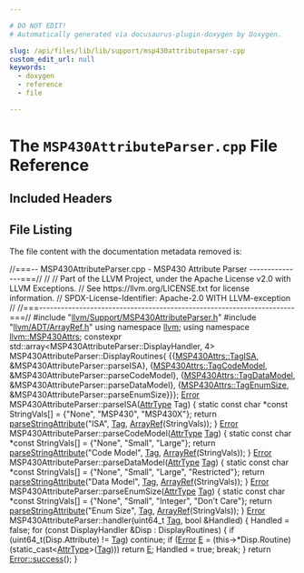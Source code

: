 ```yaml
---

# DO NOT EDIT!
# Automatically generated via docusaurus-plugin-doxygen by Doxygen.

slug: /api/files/lib/lib/support/msp430attributeparser-cpp
custom_edit_url: null
keywords:
  - doxygen
  - reference
  - file

---
```





# The `MSP430AttributeParser.cpp` File Reference

<DoxygenPage pluginConfig={pluginConfig}>



## Included Headers

<IncludesList>
<IncludesListItem
  filePath="llvm/Support/MSP430AttributeParser.h"
  permalink="/docs/api/files/include/include/llvm/include/llvm/support/msp430attributeparser-h"
  isLocal="true" />
<IncludesListItem
  filePath="llvm/ADT/ArrayRef.h"
  permalink="/docs/api/files/include/include/llvm/include/llvm/adt/arrayref-h"
  isLocal="true" />
</IncludesList>


## File Listing

The file content with the documentation metadata removed is:

<ProgramListing>

<Link id="l00001" /><CodeLine lineNumber="1"><span class="doxyHighlightComment">//===-- MSP430AttributeParser.cpp - MSP430 Attribute Parser ---------------===//</span></CodeLine>
<Link id="l00002" /><CodeLine lineNumber="2"><span class="doxyHighlightComment">//</span></CodeLine>
<Link id="l00003" /><CodeLine lineNumber="3"><span class="doxyHighlightComment">// Part of the LLVM Project, under the Apache License v2.0 with LLVM Exceptions.</span></CodeLine>
<Link id="l00004" /><CodeLine lineNumber="4"><span class="doxyHighlightComment">// See https://llvm.org/LICENSE.txt for license information.</span></CodeLine>
<Link id="l00005" /><CodeLine lineNumber="5"><span class="doxyHighlightComment">// SPDX-License-Identifier: Apache-2.0 WITH LLVM-exception</span></CodeLine>
<Link id="l00006" /><CodeLine lineNumber="6"><span class="doxyHighlightComment">//</span></CodeLine>
<Link id="l00007" /><CodeLine lineNumber="7"><span class="doxyHighlightComment">//===----------------------------------------------------------------------===//</span></CodeLine>
<Link id="l00008" /><CodeLine lineNumber="8"></CodeLine>
<Link id="l00009" /><CodeLine lineNumber="9"><span class="doxyHighlightPreprocessor">#include &quot;<a href="/docs/api/files/include/include/llvm/include/llvm/support/msp430attributeparser-h">llvm/Support/MSP430AttributeParser.h</a>&quot;</span></CodeLine>
<Link id="l00010" /><CodeLine lineNumber="10"><span class="doxyHighlightPreprocessor">#include &quot;<a href="/docs/api/files/include/include/llvm/include/llvm/adt/arrayref-h">llvm/ADT/ArrayRef.h</a>&quot;</span></CodeLine>
<Link id="l00011" /><CodeLine lineNumber="11"></CodeLine>
<Link id="l00012" /><CodeLine lineNumber="12"><span class="doxyHighlightKeyword">using namespace </span><span class="doxyHighlight"><a href="/docs/api/namespaces/llvm">llvm</a>;</span></CodeLine>
<Link id="l00013" /><CodeLine lineNumber="13"><span class="doxyHighlightKeyword">using namespace </span><span class="doxyHighlight"><a href="/docs/api/namespaces/llvm/msp430attrs">llvm::MSP430Attrs</a>;</span></CodeLine>
<Link id="l00014" /><CodeLine lineNumber="14"></CodeLine>
<Link id="l00015" /><CodeLine lineNumber="15"><span class="doxyHighlightKeyword">constexpr</span><span class="doxyHighlight"> std::array&lt;MSP430AttributeParser::DisplayHandler, 4&gt;</span></CodeLine>
<Link id="l00016" /><CodeLine lineNumber="16"><span class="doxyHighlight">    MSP430AttributeParser::DisplayRoutines&#123;</span></CodeLine>
<Link id="l00017" /><CodeLine lineNumber="17"><span class="doxyHighlight">        &#123;&#123;<a href="/docs/api/namespaces/llvm/msp430attrs/#a25e36607b32e2fa00c5a41e8733acad2a4d25d5b65af344dd4b939cb17406b6b0">MSP430Attrs::TagISA</a>, &amp;MSP430AttributeParser::parseISA&#125;,</span></CodeLine>
<Link id="l00018" /><CodeLine lineNumber="18"><span class="doxyHighlight">         &#123;<a href="/docs/api/namespaces/llvm/msp430attrs/#a25e36607b32e2fa00c5a41e8733acad2aaf6ddc682decf3aab85a609719eec5ef">MSP430Attrs::TagCodeModel</a>, &amp;MSP430AttributeParser::parseCodeModel&#125;,</span></CodeLine>
<Link id="l00019" /><CodeLine lineNumber="19"><span class="doxyHighlight">         &#123;<a href="/docs/api/namespaces/llvm/msp430attrs/#a25e36607b32e2fa00c5a41e8733acad2a0c699a7ac7fd7947ab3740b46c70f9fc">MSP430Attrs::TagDataModel</a>, &amp;MSP430AttributeParser::parseDataModel&#125;,</span></CodeLine>
<Link id="l00020" /><CodeLine lineNumber="20"><span class="doxyHighlight">         &#123;<a href="/docs/api/namespaces/llvm/msp430attrs/#a25e36607b32e2fa00c5a41e8733acad2a41c266908e316f3f3a96f955b4ff8d24">MSP430Attrs::TagEnumSize</a>, &amp;MSP430AttributeParser::parseEnumSize&#125;&#125;&#125;;</span></CodeLine>
<Link id="l00021" /><CodeLine lineNumber="21"></CodeLine>
<Link id="l00022" /><CodeLine lineNumber="22"><span class="doxyHighlight"><a href="/docs/api/classes/llvm/error">Error</a> MSP430AttributeParser::parseISA(<a href="/docs/api/namespaces/llvm/msp430attrs/#a25e36607b32e2fa00c5a41e8733acad2">AttrType</a> Tag) &#123;</span></CodeLine>
<Link id="l00023" /><CodeLine lineNumber="23"><span class="doxyHighlight">  </span><span class="doxyHighlightKeyword">static</span><span class="doxyHighlight"> </span><span class="doxyHighlightKeyword">const</span><span class="doxyHighlight"> </span><span class="doxyHighlightKeywordType">char</span><span class="doxyHighlight"> &#42;</span><span class="doxyHighlightKeyword">const</span><span class="doxyHighlight"> StringVals&#91;&#93; = &#123;</span><span class="doxyHighlightStringLiteral">&quot;None&quot;</span><span class="doxyHighlight">, </span><span class="doxyHighlightStringLiteral">&quot;MSP430&quot;</span><span class="doxyHighlight">, </span><span class="doxyHighlightStringLiteral">&quot;MSP430X&quot;</span><span class="doxyHighlight">&#125;;</span></CodeLine>
<Link id="l00024" /><CodeLine lineNumber="24"><span class="doxyHighlight">  </span><span class="doxyHighlightKeywordFlow">return</span><span class="doxyHighlight"> <a href="/docs/api/classes/llvm/elfattributeparser/#abf992f403d584a1d6b24de79a3a658b5">parseStringAttribute</a>(</span><span class="doxyHighlightStringLiteral">&quot;ISA&quot;</span><span class="doxyHighlight">, <a href="/docs/api/namespaces/llvm/#ac226f3d2b9ca090171a8e0a8cb92c343ac101058e7ea21bbbf2a5ac893088e90b">Tag</a>, <a href="/docs/api/namespaces/llvm/#ab9c6b351507d3c0730f4290919d43a12">ArrayRef</a>(StringVals));</span></CodeLine>
<Link id="l00025" /><CodeLine lineNumber="25"><span class="doxyHighlight">&#125;</span></CodeLine>
<Link id="l00026" /><CodeLine lineNumber="26"></CodeLine>
<Link id="l00027" /><CodeLine lineNumber="27"><span class="doxyHighlight"><a href="/docs/api/classes/llvm/error">Error</a> MSP430AttributeParser::parseCodeModel(<a href="/docs/api/namespaces/llvm/msp430attrs/#a25e36607b32e2fa00c5a41e8733acad2">AttrType</a> <a href="/docs/api/namespaces/llvm/#ac226f3d2b9ca090171a8e0a8cb92c343ac101058e7ea21bbbf2a5ac893088e90b">Tag</a>) &#123;</span></CodeLine>
<Link id="l00028" /><CodeLine lineNumber="28"><span class="doxyHighlight">  </span><span class="doxyHighlightKeyword">static</span><span class="doxyHighlight"> </span><span class="doxyHighlightKeyword">const</span><span class="doxyHighlight"> </span><span class="doxyHighlightKeywordType">char</span><span class="doxyHighlight"> &#42;</span><span class="doxyHighlightKeyword">const</span><span class="doxyHighlight"> StringVals&#91;&#93; = &#123;</span><span class="doxyHighlightStringLiteral">&quot;None&quot;</span><span class="doxyHighlight">, </span><span class="doxyHighlightStringLiteral">&quot;Small&quot;</span><span class="doxyHighlight">, </span><span class="doxyHighlightStringLiteral">&quot;Large&quot;</span><span class="doxyHighlight">&#125;;</span></CodeLine>
<Link id="l00029" /><CodeLine lineNumber="29"><span class="doxyHighlight">  </span><span class="doxyHighlightKeywordFlow">return</span><span class="doxyHighlight"> <a href="/docs/api/classes/llvm/elfattributeparser/#abf992f403d584a1d6b24de79a3a658b5">parseStringAttribute</a>(</span><span class="doxyHighlightStringLiteral">&quot;Code Model&quot;</span><span class="doxyHighlight">, <a href="/docs/api/namespaces/llvm/#ac226f3d2b9ca090171a8e0a8cb92c343ac101058e7ea21bbbf2a5ac893088e90b">Tag</a>, <a href="/docs/api/namespaces/llvm/#ab9c6b351507d3c0730f4290919d43a12">ArrayRef</a>(StringVals));</span></CodeLine>
<Link id="l00030" /><CodeLine lineNumber="30"><span class="doxyHighlight">&#125;</span></CodeLine>
<Link id="l00031" /><CodeLine lineNumber="31"></CodeLine>
<Link id="l00032" /><CodeLine lineNumber="32"><span class="doxyHighlight"><a href="/docs/api/classes/llvm/error">Error</a> MSP430AttributeParser::parseDataModel(<a href="/docs/api/namespaces/llvm/msp430attrs/#a25e36607b32e2fa00c5a41e8733acad2">AttrType</a> <a href="/docs/api/namespaces/llvm/#ac226f3d2b9ca090171a8e0a8cb92c343ac101058e7ea21bbbf2a5ac893088e90b">Tag</a>) &#123;</span></CodeLine>
<Link id="l00033" /><CodeLine lineNumber="33"><span class="doxyHighlight">  </span><span class="doxyHighlightKeyword">static</span><span class="doxyHighlight"> </span><span class="doxyHighlightKeyword">const</span><span class="doxyHighlight"> </span><span class="doxyHighlightKeywordType">char</span><span class="doxyHighlight"> &#42;</span><span class="doxyHighlightKeyword">const</span><span class="doxyHighlight"> StringVals&#91;&#93; = &#123;</span><span class="doxyHighlightStringLiteral">&quot;None&quot;</span><span class="doxyHighlight">, </span><span class="doxyHighlightStringLiteral">&quot;Small&quot;</span><span class="doxyHighlight">, </span><span class="doxyHighlightStringLiteral">&quot;Large&quot;</span><span class="doxyHighlight">,</span></CodeLine>
<Link id="l00034" /><CodeLine lineNumber="34"><span class="doxyHighlight">                                           </span><span class="doxyHighlightStringLiteral">&quot;Restricted&quot;</span><span class="doxyHighlight">&#125;;</span></CodeLine>
<Link id="l00035" /><CodeLine lineNumber="35"><span class="doxyHighlight">  </span><span class="doxyHighlightKeywordFlow">return</span><span class="doxyHighlight"> <a href="/docs/api/classes/llvm/elfattributeparser/#abf992f403d584a1d6b24de79a3a658b5">parseStringAttribute</a>(</span><span class="doxyHighlightStringLiteral">&quot;Data Model&quot;</span><span class="doxyHighlight">, <a href="/docs/api/namespaces/llvm/#ac226f3d2b9ca090171a8e0a8cb92c343ac101058e7ea21bbbf2a5ac893088e90b">Tag</a>, <a href="/docs/api/namespaces/llvm/#ab9c6b351507d3c0730f4290919d43a12">ArrayRef</a>(StringVals));</span></CodeLine>
<Link id="l00036" /><CodeLine lineNumber="36"><span class="doxyHighlight">&#125;</span></CodeLine>
<Link id="l00037" /><CodeLine lineNumber="37"></CodeLine>
<Link id="l00038" /><CodeLine lineNumber="38"><span class="doxyHighlight"><a href="/docs/api/classes/llvm/error">Error</a> MSP430AttributeParser::parseEnumSize(<a href="/docs/api/namespaces/llvm/msp430attrs/#a25e36607b32e2fa00c5a41e8733acad2">AttrType</a> <a href="/docs/api/namespaces/llvm/#ac226f3d2b9ca090171a8e0a8cb92c343ac101058e7ea21bbbf2a5ac893088e90b">Tag</a>) &#123;</span></CodeLine>
<Link id="l00039" /><CodeLine lineNumber="39"><span class="doxyHighlight">  </span><span class="doxyHighlightKeyword">static</span><span class="doxyHighlight"> </span><span class="doxyHighlightKeyword">const</span><span class="doxyHighlight"> </span><span class="doxyHighlightKeywordType">char</span><span class="doxyHighlight"> &#42;</span><span class="doxyHighlightKeyword">const</span><span class="doxyHighlight"> StringVals&#91;&#93; = &#123;</span><span class="doxyHighlightStringLiteral">&quot;None&quot;</span><span class="doxyHighlight">, </span><span class="doxyHighlightStringLiteral">&quot;Small&quot;</span><span class="doxyHighlight">, </span><span class="doxyHighlightStringLiteral">&quot;Integer&quot;</span><span class="doxyHighlight">,</span></CodeLine>
<Link id="l00040" /><CodeLine lineNumber="40"><span class="doxyHighlight">                                           </span><span class="doxyHighlightStringLiteral">&quot;Don&#39;t Care&quot;</span><span class="doxyHighlight">&#125;;</span></CodeLine>
<Link id="l00041" /><CodeLine lineNumber="41"><span class="doxyHighlight">  </span><span class="doxyHighlightKeywordFlow">return</span><span class="doxyHighlight"> <a href="/docs/api/classes/llvm/elfattributeparser/#abf992f403d584a1d6b24de79a3a658b5">parseStringAttribute</a>(</span><span class="doxyHighlightStringLiteral">&quot;Enum Size&quot;</span><span class="doxyHighlight">, <a href="/docs/api/namespaces/llvm/#ac226f3d2b9ca090171a8e0a8cb92c343ac101058e7ea21bbbf2a5ac893088e90b">Tag</a>, <a href="/docs/api/namespaces/llvm/#ab9c6b351507d3c0730f4290919d43a12">ArrayRef</a>(StringVals));</span></CodeLine>
<Link id="l00042" /><CodeLine lineNumber="42"><span class="doxyHighlight">&#125;</span></CodeLine>
<Link id="l00043" /><CodeLine lineNumber="43"></CodeLine>
<Link id="l00044" /><CodeLine lineNumber="44"><span class="doxyHighlight"><a href="/docs/api/classes/llvm/error">Error</a> MSP430AttributeParser::handler(uint64&#95;t <a href="/docs/api/namespaces/llvm/#ac226f3d2b9ca090171a8e0a8cb92c343ac101058e7ea21bbbf2a5ac893088e90b">Tag</a>, </span><span class="doxyHighlightKeywordType">bool</span><span class="doxyHighlight"> &amp;Handled) &#123;</span></CodeLine>
<Link id="l00045" /><CodeLine lineNumber="45"><span class="doxyHighlight">  Handled = </span><span class="doxyHighlightKeyword">false</span><span class="doxyHighlight">;</span></CodeLine>
<Link id="l00046" /><CodeLine lineNumber="46"><span class="doxyHighlight">  </span><span class="doxyHighlightKeywordFlow">for</span><span class="doxyHighlight"> (</span><span class="doxyHighlightKeyword">const</span><span class="doxyHighlight"> DisplayHandler &amp;Disp : DisplayRoutines) &#123;</span></CodeLine>
<Link id="l00047" /><CodeLine lineNumber="47"><span class="doxyHighlight">    </span><span class="doxyHighlightKeywordFlow">if</span><span class="doxyHighlight"> (uint64&#95;t(Disp.Attribute) != <a href="/docs/api/namespaces/llvm/#ac226f3d2b9ca090171a8e0a8cb92c343ac101058e7ea21bbbf2a5ac893088e90b">Tag</a>)</span></CodeLine>
<Link id="l00048" /><CodeLine lineNumber="48"><span class="doxyHighlight">      </span><span class="doxyHighlightKeywordFlow">continue</span><span class="doxyHighlight">;</span></CodeLine>
<Link id="l00049" /><CodeLine lineNumber="49"><span class="doxyHighlight">    </span><span class="doxyHighlightKeywordFlow">if</span><span class="doxyHighlight"> (<a href="/docs/api/namespaces/llvm/#ac226f3d2b9ca090171a8e0a8cb92c343a902b0d55fddef6f8d651fe1035b7d4bd">Error</a> <a href="/docs/api/files/lib/lib/ir/builtingcs-cpp/#abb2b3a60ccc38a28239e19a1646e0c8a">E</a> = (this-&gt;&#42;Disp.Routine)(</span><span class="doxyHighlightKeyword">static&#95;cast&lt;</span><span class="doxyHighlight"><a href="/docs/api/namespaces/llvm/msp430attrs/#a25e36607b32e2fa00c5a41e8733acad2">AttrType</a></span><span class="doxyHighlightKeyword">&gt;</span><span class="doxyHighlight">(<a href="/docs/api/namespaces/llvm/#ac226f3d2b9ca090171a8e0a8cb92c343ac101058e7ea21bbbf2a5ac893088e90b">Tag</a>)))</span></CodeLine>
<Link id="l00050" /><CodeLine lineNumber="50"><span class="doxyHighlight">      </span><span class="doxyHighlightKeywordFlow">return</span><span class="doxyHighlight"> <a href="/docs/api/files/lib/lib/ir/builtingcs-cpp/#abb2b3a60ccc38a28239e19a1646e0c8a">E</a>;</span></CodeLine>
<Link id="l00051" /><CodeLine lineNumber="51"><span class="doxyHighlight">    Handled = </span><span class="doxyHighlightKeyword">true</span><span class="doxyHighlight">;</span></CodeLine>
<Link id="l00052" /><CodeLine lineNumber="52"><span class="doxyHighlight">    </span><span class="doxyHighlightKeywordFlow">break</span><span class="doxyHighlight">;</span></CodeLine>
<Link id="l00053" /><CodeLine lineNumber="53"><span class="doxyHighlight">  &#125;</span></CodeLine>
<Link id="l00054" /><CodeLine lineNumber="54"><span class="doxyHighlight">  </span><span class="doxyHighlightKeywordFlow">return</span><span class="doxyHighlight"> <a href="/docs/api/classes/llvm/error/#a4dfd0813c3d0e0a30439b5a3e9196b59">Error::success</a>();</span></CodeLine>
<Link id="l00055" /><CodeLine lineNumber="55"><span class="doxyHighlight">&#125;</span></CodeLine>

</ProgramListing>


</DoxygenPage>
